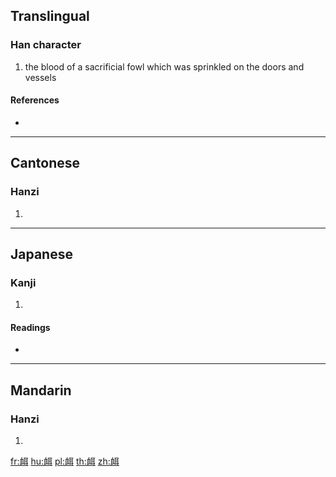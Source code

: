 {{character info/new}}
==Translingual==

===Han character===
{{Han char|rn=143|rad=血|as=06|sn=12|four=21140|canj=HTSJ}}

# the blood of a sacrificial fowl which was sprinkled on the doors and vessels

====References====
* {{Han ref|kx=1107.180|dkj=33984|dj=1570.030|hdz=53051.120|uh=8848|ud=34888|bh=DBC0|bd=56256}}

----

==Cantonese==

===Hanzi===
{{yue-hanzi|jyut=|y=yi6}}

# {{defn|lang=yue|sort=血06}}

----

==Japanese==

===Kanji===
{{ja-kanji|grade=|rs=血06}}

# {{defn|lang=ja|sort=血06}}

====Readings====
* {{ja-readings|on=[[じ]] (ji), [[に]] (ni)|kun=|nanori=}}

----

==Mandarin==

===Hanzi===
{{cmn-hanzi|pin=[[ěr]] ([[er3]]), [[èr]] ([[er4]])|wg=erh<sup>3</sup>, erh<sup>4</sup>}}

# {{defn|lang=cmn|sort=血06}}

[[fr:衈]]
[[hu:衈]]
[[pl:衈]]
[[th:衈]]
[[zh:衈]]